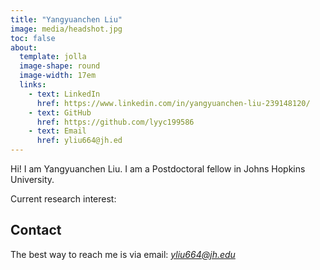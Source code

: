```yaml
---
title: "Yangyuanchen Liu"
image: media/headshot.jpg
toc: false
about: 
  template: jolla
  image-shape: round
  image-width: 17em
  links:
    - text: LinkedIn
      href: https://www.linkedin.com/in/yangyuanchen-liu-239148120/
    - text: GitHub
      href: https://github.com/lyyc199586
    - text: Email
      href: yliu664@jh.ed
---
```


Hi! I am Yangyuanchen Liu. I am a Postdoctoral fellow in Johns Hopkins University.

Current research interest:

<!-- Here is my [CV](/cv/cv.md) (last update: 2019-07-21). -->



## Contact

The best way to reach me is via email: [_yliu664@jh.edu_](mailto:yliu664@jh.edu)
